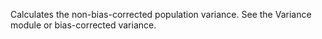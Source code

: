 Calculates the non-bias-corrected population variance. See the <span class="highlight">Variance</span> module or bias-corrected variance.